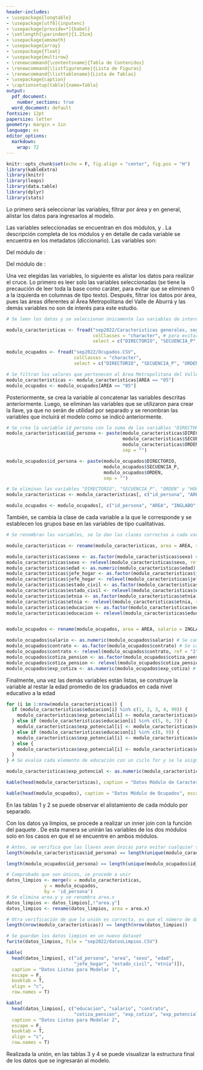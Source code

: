 ---
header-includes:
- \usepackage{longtable}
- \usepackage[utf8]{inputenc}
- \usepackage[provide=*]{babel}
- \setlength{\parindent}{1.25cm}
- \usepackage{amsmath}
- \usepackage{array}
- \usepackage{float}
- \usepackage{multirow}
- \renewcommand{\contentsname}{Tabla de Contenidos}
- \renewcommand{\listfigurename}{Lista de Figuras}
- \renewcommand{\listtablename}{Lista de Tablas}
- \usepackage{caption}
- \captionsetup[table]{name=Tabla}
output:
  pdf_document: 
    number_sections: true
  word_document: default
fontsize: 12pt
papersize: letter
geometry: margin = 1in
language: es
editor_options:
  markdown:
    wrap: 72
---

```{r setup, include=FALSE}
knitr::opts_chunk$set(echo = F, fig.align = "center", fig.pos = "H")
library(kableExtra)
library(knitr)
library(leaps)
library(data.table)
library(dplyr)
library(stats)
```

```{=tex}
\input{titlepage}
\thispagestyle{empty}
\tableofcontents
\newpage
\thispagestyle{empty}
\listoffigures
\listoftables
\newpage
```

```{=tex}
\pagestyle{myheadings}
\setcounter{page}{3}
```

\section{Variables, Limpieza de Datos y Cruce de Módulos}

Lo primero será seleccionar las variables, filtrar por área y en general, alistar los datos para ingresarlos al modelo.

\subsection{Variables}

Las variables seleccionadas se encuentran en dos módulos, \emph{Características generales, seguridad social en salud y educación} y \emph{Ocupados}. La descripción completa de los módulos y en detalle de cada variable se encuentra en los metadatos (diccionario). Las variables son:

Del módulo de \emph{Características generales, seguridad social en salud y educación}:

\begin{itemize}
 \item \emph{DIRECTORIO}, \emph{SECUENCIA\_P} y \emph{ORDEN}: son los identificadores de la vivienda, hogar y persona, respectivamente. Estas variables se concatenan en una sola para obtener un identificador y este se utiliza a modo de llave para unir los diferentes módulos. La unión de estas variables se nombrará como \textbf{id\_persona} en los datos limpios
 \item \emph{AREA}: es la variable que permite filtrar los datos por área. En este caso, como se trabaja con el Área Metropolitana del Valle de Aburrá, se filtrará por el valor $05$ de la variable. Conservará el nombre \textbf{area} en los datos limpios
 \item \emph{P3271}: ¿cuál es el sexo al nacer? Para capturar si hay brechas salariales asociadas al sexo. Es una variable cualitativa que toma el valor de $1$ si responde \emph{Masculino} y $2$ si responde \emph{Femenino}. Se renombrará por \textbf{sexo} en los datos limpios y el grupo base será $1 =$ \emph{Masculino}
 \item \emph{P6040}: ¿cuántos años cumplidos tiene? Para capturar diferencias salariales entre edades. Es una variable numérica. Se renombrará por \textbf{edad} en los datos limpios
 \item \emph{P6050}: ¿cuál es el parentesco con el jefe del hogar? Para capturar cómo los roles en el hogar pueden influenciar el salario. Es una variable cualitativa que toma el valor de $1$ para \emph{Jefe (a) del hogar}; $2$ para \emph{Pareja, esposo(a), cónyuge, compañero(a)}; $3$ para \emph{Hijo(a), hijastro(a)}; $4$ para \emph{Nieto(a)}; $5$ para \emph{Otro pariente}; $6$ para \emph{Empleado(a) del servicio doméstico y sus parientes}; $7$ para \emph{Pensionista}; $8$ para \emph{Trabajador}; y $9$ para \emph{Otro no pariente}. Se renombrará por \textbf{jefe\_hogar} en los datos limpios y el grupo base será $9 =$ \emph{Otro no pariente}
  \item \emph{P6070}: estado civil. Es una variable cualitativa que toma el valor de $1$ para \emph{No está casado(a) y vive en pareja hace menos de dos años}; $2$ para \emph{No está casado (a) y vive en pareja hace dos años o más}; $3$ para \emph{Está casado (a)}; $4$ para \emph{Está separado (a) o divorciado (a)}; $5$ para \emph{Está viudo (a)}; y $6$ para \emph{Está soltero (a)}. Se renombrará por \textbf{estado\_civil} en los datos limpios y el grupo base será $6 =$ \emph{Está soltero (a)} 
 \item \emph{P6080}: ¿se reconoce dentro de alguna etnia? Para capturar brechas salariales entre diferentes etnias. Es una variable cualitativa que toma el valor de $1$ para \emph{Indígena}; $2$ para \emph{Gitano (a) (Rom)}; $3$ para \emph{Raizal del archipiélago de San Andrés, Providencia y Santa Catalina}; $4$ para \emph{Palenquero (a) de San Basilio}; $5$ para \emph{Negro (a), mulato (a) (afrodescendiente), afrocolombiano(a)}; y $6$ para \emph{Ninguno de los anteriores}. Se renombrará por \textbf{etnia} en los datos limpios y el grupo base será $6 =$ \emph{Ninguno de los anteriores} 
 \item \emph{P3042}: ¿cuál es el mayor nivel educativo alcanzado y el último grado o semestre aprobado? Para capturar si se cumple la teoría del capital humano. Es una variable cualitativa que toma el valor de $1$ para \emph{Ninguno}; $2$ para \emph{Preescolar}; $3$ para \emph{Básica primaria (1o - 5o)}; $4$ para \emph{Básica secundaria (6o - 9o)}; $5$ para \emph{Media académica (Bachillerato clásico)}; $6$ para \emph{Media técnica (Bachillerato técnico)}; $7$ para \emph{Normalista}; $8$ para \emph{Técnica profesional}; $9$ para \emph{Tecnológica}; $10$ para \emph{Universitaria}; $11$ para \emph{Especialización}; $12$ para \emph{Maestría}; $13$ para \emph{Doctorado}; y $99$ para \emph{No sabe, no informa}. Se renombrará por \textbf{educacion} en los datos limpios y el grupo base será $1 =$ \emph{Ninguno}
 \item \emph{Experiencia potencial}: pretende ser una aproximación a la experiencia laboral en base a la edad y el nivel educativo, dado que no se pregunta directamente cuántos años de experiencia tiene la persona. Es una variable numérica que se calcula así: si la persona tiene un nivel educativo de \emph{Básica secundaria} o menor será la \texttt{edad - $15$}; si la persona tiene un nivel educativo entre \emph{Bachillerato clásico} y \emph{Normalista} será la \texttt{edad - $17$}; si la persona tiene un nivel educativo entre \emph{Técnica Profesional} y \emph{Tecnológica} será la \texttt{edad - $20$}; y, si la persona tiene un nivel educativo de \emph{Universitaria} o superior será la \texttt{edad - $22$}. Se nombrará \textbf{exp\_potencial} en los datos limpios
\end{itemize}

Del módulo de \emph{Ocupados}:

\begin{itemize}
 \item \emph{DIRECTORIO}, \emph{SECUENCIA\_P} y \emph{ORDEN}: son los identificadores de la vivienda, hogar y persona, respectivamente. Estas variables se concatenan en una sola para obtener un identificador y este se utiliza a modo de llave para unir los diferentes módulos. La unión de estas variables se nombrará como \textbf{id\_persona} en los datos limpios
 \item \emph{AREA}: es la variable que permite filtrar los datos por área. En este caso, como se trabaja con el Área Metropolitana del Valle de Aburrá, se filtrará por el valor $05$ de la variable. Conservará el nombre \textbf{area} en los datos limpios
 \item \emph{INGLABO}: será la variable respuesta, ya que hace referencia a los ingresos laborales mensuales de la persona. Es una variable numérica. Se renombrará por \textbf{salario} en los datos limpios
 \item \emph{P6440}: ¿para realizar este trabajo tiene usted algún tipo de contrato? Pretende ser una aproximación para capturar información de formalidad e informalidad. Es una variable cualitativa que toma el valor de $1$ si responde que \emph{Sí} y $2$ si responde que \emph{No}. Se renombrará por \textbf{contrato} en los datos limpios y el grupo base será $2 =$ \emph{No} 
 \item \emph{P6920}: ¿está cotizando actualmente a un fondo de pensiones? También intenta aproximar a las personas que son formales e informales. Pues, es poco común que los informales coticen a pensión. No se utiliza afiliación a salud, pues, existe una gran cobertura de salud bajo régimen subsidiado en Colombia, lo que no permite segmentar correctamente formales de informales. Es una variable cualitativa que toma el valor de $1$ si responde que \emph{Sí}; $2$ si responde que \emph{No}; y $3$ si responde que \emph{Ya es pensionado}. Se renombrará por \textbf{cotiza\_pension} en los datos limpios y el grupo base será $3 =$ \emph{Ya es pensionado} 
 \item \emph{P6960}: ¿cuántos años lleva afiliado al fondo de pensiones? Se intenta aproximar la experiencia por medio de los años cotizados a pensión para contrastar también con la experiencia potencial. Además, porque la experiencia potencial supone que las personas trabajan de manera continua sin periodos de desempleo. Se debe anotar que esta variable excluirá a la mayoría de población informal, pues estos por lo general no cotizan. Es una variable numérica. Se renombrará por \textbf{exp\_cotiza} en los datos limpios
 \end{itemize}
 
\subsection{Limpieza de Datos}
 
Una vez elegidas las variables, lo siguiente es alistar los datos para realizar el cruce. Lo primero es leer solo las variables seleccionadas (se tiene la precaución de leer toda la base como caráter, para evitar que se eliminen 0 a la izquierda en columnas de tipo texto). Después, filtrar los datos por área, pues las áreas diferentes al Área Metropolitana del Valle de Aburrá y las demás variables no son de interés para este estudio.

```{r}
# Se leen los datos y se seleccionan únicamente las variables de interés en los dos módulos

modulo_caracteristicas <- fread("sep2022/Caracteristicas generales, seguridad social en salud y educacion.CSV",
                                colClasses = "character", # para evitar la eliminación de 0 a la izquierda, como en el caso de area
                                select = c("DIRECTORIO", "SECUENCIA_P", "ORDEN", "AREA", "P3271", "P6040", "P6050", "P6070", "P6080", "P3042")) 

modulo_ocupados <- fread("sep2022/Ocupados.CSV",
                         colClasses = "character",
                         select = c("DIRECTORIO", "SECUENCIA_P", "ORDEN", "AREA", "INGLABO", "P6440", "P6920", "P6960"))

```

```{r}
# Se filtran los valores que pertenecen al Área Metropolitana del Valle de Aburrá
modulo_caracteristicas <- modulo_caracteristicas[AREA == "05"]
modulo_ocupados <- modulo_ocupados[AREA == "05"]
```

Posteriormente, se crea la variable \textbf{id\_persona} al concatenar las variables descritas anteriormente. Luego, se eliminan las variables que se utilizaron para crear la llave, ya que no serán de utilidad por separado y se renombran las variables que incluirá el modelo como se indicó anteriormente.

```{r}
# Se crea la variable id_persona con la suma de las variables "DIRECTORIO", "SECUENCIA_P", "ORDEN" y "HOGAR" (se pueden simplemente sumar, pues se leyeron los datos como character)
modulo_caracteristicas$id_persona <- paste(modulo_caracteristicas$DIRECTORIO,
                                           modulo_caracteristicas$SECUENCIA_P,
                                           modulo_caracteristicas$ORDEN,
                                           sep = "")

modulo_ocupados$id_persona <- paste(modulo_ocupados$DIRECTORIO,
                                    modulo_ocupados$SECUENCIA_P,
                                    modulo_ocupados$ORDEN,
                                    sep = "")

# Se eliminan las variables "DIRECTORIO", "SECUENCIA_P", "ORDEN" y "HOGAR"
modulo_caracteristicas <- modulo_caracteristicas[, c("id_persona", "AREA", "P3271", "P6040", "P6050", "P6070", "P6080", "P3042")]

modulo_ocupados <- modulo_ocupados[, c("id_persona", "AREA", "INGLABO", "P6440", "P6920", "P6960")]
```

También, se cambia la clase de cada variable a la que le corresponde y se establecen los grupos base en las variables de tipo cualitativas.

```{r}
# Se renombran las variables, se le dan las clases correctas a cada variable y se establecen los grupos base

modulo_caracteristicas <- rename(modulo_caracteristicas, area = AREA, sexo = P3271, edad = P6040, jefe_hogar = P6050, estado_civil = P6070, etnia = P6080, educacion = P3042)

modulo_caracteristicas$sexo <- as.factor(modulo_caracteristicas$sexo) # Se cambia a factor
modulo_caracteristicas$sexo <- relevel(modulo_caracteristicas$sexo, ref = "1") # Se establece el grupo base como Masculino
modulo_caracteristicas$edad <- as.numeric(modulo_caracteristicas$edad) # Se cambia a numérico
modulo_caracteristicas$jefe_hogar <- as.factor(modulo_caracteristicas$jefe_hogar) # Se cambia a factor
modulo_caracteristicas$jefe_hogar <- relevel(modulo_caracteristicas$jefe_hogar, ref = "9") # Se establece el grupo base como Otro no pariente
modulo_caracteristicas$estado_civil <- as.factor(modulo_caracteristicas$estado_civil) # Se cambia a factor
modulo_caracteristicas$estado_civil <- relevel(modulo_caracteristicas$estado_civil, ref = "6") # Se establece el grupo base como Está soltero (a)
modulo_caracteristicas$etnia <- as.factor(modulo_caracteristicas$etnia) # Se cambia a factor
modulo_caracteristicas$etnia <- relevel(modulo_caracteristicas$etnia, ref = "6") # Se establece el grupo base como Ninguno de los anteriores
modulo_caracteristicas$educacion <- as.factor(modulo_caracteristicas$educacion) # Se cambia a factor
modulo_caracteristicas$educacion <- relevel(modulo_caracteristicas$educacion, ref = "1") # Se establece el grupo base como Ninguno


modulo_ocupados <- rename(modulo_ocupados, area = AREA, salario = INGLABO, contrato = P6440, cotiza_pension = P6920, exp_cotiza = P6960)

modulo_ocupados$salario <- as.numeric(modulo_ocupados$salario) # Se cambia a numérico
modulo_ocupados$contrato <- as.factor(modulo_ocupados$contrato) # Se cambia a factor
modulo_ocupados$contrato <- relevel(modulo_ocupados$contrato, ref = "2") # Se establece el grupo base como No
modulo_ocupados$cotiza_pension <- as.factor(modulo_ocupados$cotiza_pension) # Se cambia a factor
modulo_ocupados$cotiza_pension <- relevel(modulo_ocupados$cotiza_pension, ref = "3") # Se establece el grupo base como Ya es pensionado
modulo_ocupados$exp_cotiza <- as.numeric(modulo_ocupados$exp_cotiza) # Se cambia a numérico
```

Finalmente, una vez las demás variables están listas, se construye la variable \emph{exp\_potencial} al restar la edad promedio de los graduados en cada nivel educativo a la edad

```{r}
for (i in 1:nrow(modulo_caracteristicas)) {
  if (modulo_caracteristicas$educacion[i] %in% c(1, 2, 3, 4, 99)) {
    modulo_caracteristicas$exp_potencial[i] <- modulo_caracteristicas$edad[i] - 15
  } else if (modulo_caracteristicas$educacion[i] %in% c(5, 6, 7)) {
    modulo_caracteristicas$exp_potencial[i] <- modulo_caracteristicas$edad[i] - 17
  } else if (modulo_caracteristicas$educacion[i] %in% c(8, 9)) {
    modulo_caracteristicas$exp_potencial[i] <- modulo_caracteristicas$edad[i] - 20
  } else {
    modulo_caracteristicas$exp_potencial[i] <- modulo_caracteristicas$edad[i] - 22
  }
} # Se evalúa cada elemento de educación con un ciclo for y se le asigna la resta según sea el caso

modulo_caracteristicas$exp_potencial <- as.numeric(modulo_caracteristicas$exp_potencial) # Se establece como numérico
```

```{r}
kable(head(modulo_caracteristicas), caption = "Datos Módulo de Características Generales", escape = F, booktab = T, align = "c", row.names = F)

kable(head(modulo_ocupados), caption = "Datos Módulo de Ocupados", escape = F, booktab = T, align = "c", row.names = F)
```

En las tablas 1 y 2 se puede observar el alistamiento de cada módulo por separado.

\subsection{Cruce de módulos}

Con los datos ya limpios, se procede a realizar un inner join con la función \texttt{merge} del paquete \texttt{base}. De esta manera se unirán las variables de los dos módulos solo en los casos en que el \textbf{id\_persona} se encuentre en ambos módulos.

```{r, include = FALSE}
# Antes, se verifica que las llaves sean únicas para evitar cualquier tipo de problema en la unión
length(modulo_caracteristicas$id_persona) == length(unique(modulo_caracteristicas$id_persona))

length(modulo_ocupados$id_persona) == length(unique(modulo_ocupados$id_persona))

# Comprobado que son únicos, se procede a unir
datos_limpios <- merge(x = modulo_caracteristicas,
              y = modulo_ocupados,
              by = 'id_persona')
# Se elimina area.y y se renombra area.x
datos_limpios <- datos_limpios[,!"area.y"]
datos_limpios <- rename(datos_limpios, area = area.x)

# Otra verificación de que la unión es correcta, es que el número de datos de ocupados y datos limpios es igual
length(nrow(modulo_caracteristicas)) == length(nrow(datos_limpios))

# Se guardan los datos limpios en un nuevo dataset
fwrite(datos_limpios, file = "sep2022/datosLimpios.CSV")
```

```{r}
kable(
  head(datos_limpios[, c("id_persona", "area", "sexo", "edad",
                         "jefe_hogar", "estado_civil", "etnia")]),
  caption = "Datos Listos para Modelar 1",
  escape = F,
  booktab = T,
  align = "c",
  row.names = T)

kable(
  head(datos_limpios[, c("educacion", "salario", "contrato",
                         "cotiza_pension", "exp_cotiza", "exp_potencial")]),
  caption = "Datos Listos para Modelar 2",
  escape = F,
  booktab = T,
  align = "c",
  row.names = T)
```

Realizada la unión, en las tablas 3 y 4 se puede visualizar la estructura final de los datos que se ingresarán al modelo.